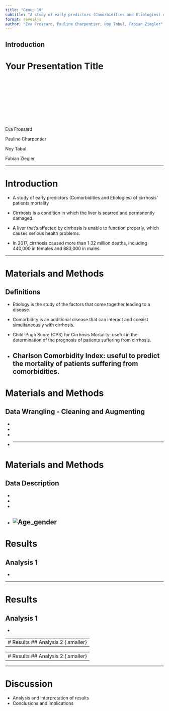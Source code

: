```yaml
---
title: "Group 19"
subtitle: "A study of early predictors (Comorbidities and Etiologies) of cirrhosis' patients mortality"
format: revealjs
author: "Eva Frossard, Pauline Charpentier, Noy Tabul, Fabian Ziegler"
---
```


## Introduction {.smaller}



# Your Presentation Title

 

 

 

 

 

Eva Frossard

\tex

Pauline Charpentier

\tex

Noy Tabul

\tex

Fabian Ziegler

------------------------------------------------------------------------

# Introduction

-   A study of early predictors (Comorbidities and Etiologies) of cirrhosis' patients mortality

-   Cirrhosis is a condition in which the liver is scarred and permanently damaged.

-   A liver that’s affected by cirrhosis is unable to function properly, which causes serious health problems.

-   In 2017, cirrhosis caused more than 1·32 million deaths, including 440,000 in females and 883,000 in males.

------------------------------------------------------------------------

# Materials and Methods
## Definitions {.smaller}

-   Etiology is the study of the factors that come together leading to a disease.

-   Comorbidity is an additional disease that can interact and coexist simultaneously with cirrhosis.

-   Child-Pugh Score (CPS) for Cirrhosis Mortality: useful in the determination of the prognosis of patients suffering from cirrhosis.

-   Charlson Comorbidity Index: useful to predict the mortality of patients suffering from comorbidities.
------------------------------------------------------------------------

# Materials and Methods
## Data Wrangling - Cleaning and Augmenting {.smaller}

-   

-   

-   

-   
------------------------------------------------------------------------

# Materials and Methods
## Data Description {.smaller}

-   

-   

-   

- ![Age_gender](../results/plots/Age_gender.png)
------------------------------------------------------------------------

# Results
## Analysis 1 {.smaller}

-   

------------------------------------------------------------------------

# Results
## Analysis 1 {.smaller}

-   

------------------------------------------------------------------------
# Results
## Analysis 2 {.smaller}

-   

------------------------------------------------------------------------
# Results
## Analysis 2 {.smaller}

-   

------------------------------------------------------------------------

# Discussion

-   Analysis and interpretation of results
-   Conclusions and implications
